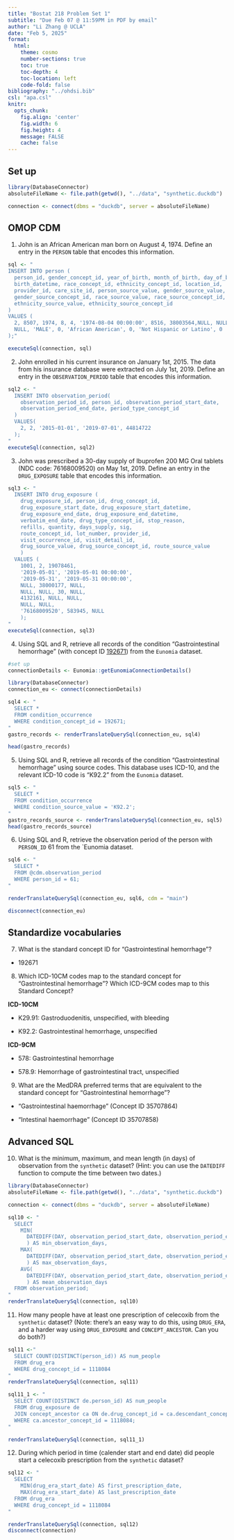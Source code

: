 ```yaml
---
title: "Bostat 218 Problem Set 1"
subtitle: "Due Feb 07 @ 11:59PM in PDF by email"
author: "Li Zhang @ UCLA"
date: "Feb 5, 2025"
format:
  html:
    theme: cosmo
    number-sections: true
    toc: true
    toc-depth: 4
    toc-location: left
    code-fold: false
bibliography: "../ohdsi.bib"
csl: "apa.csl"
knitr:
  opts_chunk: 
    fig.align: 'center'
    fig.width: 6
    fig.height: 4
    message: FALSE
    cache: false
---
```


## Set up
```r
library(DatabaseConnector)
absoluteFileName <- file.path(getwd(), "../data", "synthetic.duckdb")

connection <- connect(dbms = "duckdb", server = absoluteFileName)
```

## OMOP CDM

1. John is an African American man born on August 4, 1974.  Define an entry in the `PERSON` table that encodes this information.


```r
sql <- "
INSERT INTO person (
  person_id, gender_concept_id, year_of_birth, month_of_birth, day_of_birth,
  birth_datetime, race_concept_id, ethnicity_concept_id, location_id, 
  provider_id, care_site_id, person_source_value, gender_source_value,
  gender_source_concept_id, race_source_value, race_source_concept_id,
  ethnicity_source_value, ethnicity_source_concept_id
)
VALUES (
  2, 8507, 1974, 8, 4, '1974-08-04 00:00:00', 8516, 38003564,NULL, NULL, NULL,
  NULL, 'MALE', 0, 'African American', 0, 'Not Hispanic or Latino', 0
);"

executeSql(connection, sql)
```


2. John enrolled in his current insurance on January 1st, 2015. The data from his insurance database were extracted on July 1st, 2019. Define an entry in the `OBSERVATION_PERIOD` table that encodes this information.

```r
sql2 <- "
  INSERT INTO observation_period(
    observation_period_id, person_id, observation_period_start_date, 
    observation_period_end_date, period_type_concept_id
  )
  VALUES(
    2, 2, '2015-01-01', '2019-07-01', 44814722
  );
"
executeSql(connection, sql2)
```


3. John was prescribed a 30-day supply of Ibuprofen 200 MG Oral tablets (NDC code: 76168009520) on May 1st, 2019. Define an entry in the `DRUG_EXPOSURE` table that encodes this information.


```r
sql3 <- "
  INSERT INTO drug_exposure (
    drug_exposure_id, person_id, drug_concept_id, 
    drug_exposure_start_date, drug_exposure_start_datetime, 
    drug_exposure_end_date, drug_exposure_end_datetime, 
    verbatim_end_date, drug_type_concept_id, stop_reason, 
    refills, quantity, days_supply, sig, 
    route_concept_id, lot_number, provider_id, 
    visit_occurrence_id, visit_detail_id, 
    drug_source_value, drug_source_concept_id, route_source_value
    ) 
  VALUES (
    1001, 2, 19078461, 
    '2019-05-01', '2019-05-01 00:00:00', 
    '2019-05-31', '2019-05-31 00:00:00', 
    NULL, 38000177, NULL, 
    NULL, NULL, 30, NULL, 
    4132161, NULL, NULL, 
    NULL, NULL, 
    '76168009520', 583945, NULL
    );
"
executeSql(connection, sql3)
```


4. Using SQL and R, retrieve all records of the condition "Gastrointestinal hemorrhage" (with concept ID [192671](http://athena.ohdsi.org/search-terms/terms/192671)) from the `Eunomia` dataset.

```r
#set up
connectionDetails <- Eunomia::getEunomiaConnectionDetails()

library(DatabaseConnector)
connection_eu <- connect(connectionDetails)
```
```r
sql4 <- "
  SELECT * 
  FROM condition_occurrence 
  WHERE condition_concept_id = 192671;
"
gastro_records <- renderTranslateQuerySql(connection_eu, sql4)

head(gastro_records)
```


5. Using SQL and R, retrieve all records of the condition "Gastrointestinal hemorrhage" using source codes. This database uses ICD-10, and the relevant ICD-10 code is "K92.2" from the `Eunomia` dataset.

```r
sql5 <- "
  SELECT * 
  FROM condition_occurrence 
  WHERE condition_source_value = 'K92.2';
"
gastro_records_source <- renderTranslateQuerySql(connection_eu, sql5)
head(gastro_records_source)
```


6. Using SQL and R, retrieve the observation period of the person with `PERSON_ID` 61 from the `Eunomia dataset.

```r
sql6 <- "
  SELECT * 
  FROM @cdm.observation_period
  WHERE person_id = 61;
"

renderTranslateQuerySql(connection_eu, sql6, cdm = "main")

disconnect(connection_eu)
```


## Standardize vocabularies

7. What is the standard concept ID for "Gastrointestinal hemorrhage"?

- 192671


8. Which ICD-10CM codes map to the standard concept for "Gastrointestinal hemorrhage"? Which ICD-9CM codes map to this Standard Concept?

**ICD-10CM**

- K29.91: Gastroduodenitis, unspecified, with bleeding

- K92.2: Gastrointestinal hemorrhage, unspecified

**ICD-9CM**

- 578: Gastrointestinal hemorrhage

- 578.9: Hemorrhage of gastrointestinal tract, unspecified

9. What are the MedDRA preferred terms that are equivalent to the standard concept for "Gastrointestinal hemorrhage"?

- “Gastrointestinal haemorrhage” (Concept ID 35707864)

- “Intestinal haemorrhage” (Concept ID 35707858)


## Advanced SQL

10. What is the minimum, maximum, and mean length (in days) of observation from the `synthetic` dataset? (Hint: you can use the `DATEDIFF` function to compute the time between two dates.)

```r
library(DatabaseConnector)
absoluteFileName <- file.path(getwd(), "../data", "synthetic.duckdb")

connection <- connect(dbms = "duckdb", server = absoluteFileName)

sql10 <- "
  SELECT 
    MIN(
      DATEDIFF(DAY, observation_period_start_date, observation_period_end_date)
      ) AS min_observation_days,
    MAX(
      DATEDIFF(DAY, observation_period_start_date, observation_period_end_date)
      ) AS max_observation_days,
    AVG(
      DATEDIFF(DAY, observation_period_start_date, observation_period_end_date)
      ) AS mean_observation_days
  FROM observation_period;
"
renderTranslateQuerySql(connection, sql10)
```


11. How many people have at least one prescription of celecoxib from the `synthetic` dataset? (Note: there’s an easy way to do this, using `DRUG_ERA`, and a harder way using `DRUG_EXPOSURE` and `CONCEPT_ANCESTOR`. Can you do both?)

```r
sql11 <-"
  SELECT COUNT(DISTINCT(person_id)) AS num_people
  FROM drug_era
  WHERE drug_concept_id = 1118084
"
renderTranslateQuerySql(connection, sql11)
```
```r
sql11_1 <- "
  SELECT COUNT(DISTINCT de.person_id) AS num_people
  FROM drug_exposure de
  JOIN concept_ancestor ca ON de.drug_concept_id = ca.descendant_concept_id
  WHERE ca.ancestor_concept_id = 1118084;
"

renderTranslateQuerySql(connection, sql11_1)
```

12. During which period in time (calender start and end date) did people start a celecoxib prescription from the `synthetic` dataset?

```r
sql12 <- "
  SELECT 
    MIN(drug_era_start_date) AS first_prescription_date,
    MAX(drug_era_start_date) AS last_prescription_date
  FROM drug_era
  WHERE drug_concept_id = 1118084
"

renderTranslateQuerySql(connection, sql12)
disconnect(connection)
```
